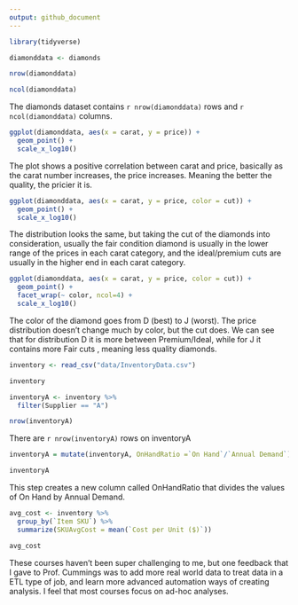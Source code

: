 ```yaml
---
output: github_document
---
```


```r

library(tidyverse)

```

```r

diamonddata <- diamonds

nrow(diamonddata)

ncol(diamonddata)

```


The diamonds dataset contains `r nrow(diamonddata)` rows and `r ncol(diamonddata)` columns.


```r

ggplot(diamonddata, aes(x = carat, y = price)) + 
  geom_point() + 
  scale_x_log10()

```


The plot shows a positive correlation between carat and price, basically as the carat number increases, the price increases. Meaning the better the quality, the pricier it is.


```r

ggplot(diamonddata, aes(x = carat, y = price, color = cut)) + 
  geom_point() + 
  scale_x_log10()

```


The distribution looks the same, but taking the cut of the diamonds into consideration, usually the fair condition diamond is usually in the lower range of the prices in each carat category, and the ideal/premium cuts are usually in the higher end in each carat category.


```r

ggplot(diamonddata, aes(x = carat, y = price, color = cut)) + 
  geom_point() + 
  facet_wrap(~ color, ncol=4) + 
  scale_x_log10()


```


The color of the diamond goes from D (best) to J (worst). The price distribution doesn't change much by color, but the cut does. We can see that for distribution D it is more between Premium/Ideal, while for J it contains more Fair cuts , meaning less quality diamonds.


```r

inventory <- read_csv("data/InventoryData.csv")

inventory


```

```r

inventoryA <- inventory %>%
  filter(Supplier == "A")

nrow(inventoryA)

```


There are `r nrow(inventoryA)` rows on inventoryA


```r

inventoryA = mutate(inventoryA, OnHandRatio =`On Hand`/`Annual Demand`)

inventoryA

```


This step creates a new column called OnHandRatio that divides the values of On Hand by Annual Demand. 


```r

avg_cost <- inventory %>%
  group_by(`Item SKU`) %>%
  summarize(SKUAvgCost = mean(`Cost per Unit ($)`))

avg_cost

```


These courses haven't been super challenging to me, but one feedback that I gave to Prof. Cummings was to add more real world data to treat data in a ETL type of job, and learn more advanced automation ways of creating analysis. I feel that most courses focus on ad-hoc analyses. 




